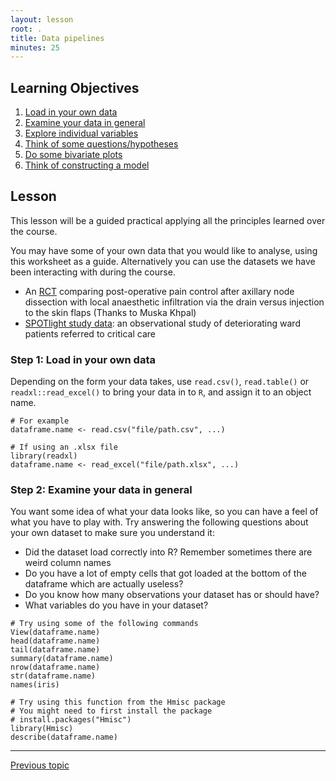 ```yaml
---
layout: lesson
root: .
title: Data pipelines
minutes: 25
---
```


<!-- rename file with the lesson name replacing template -->

## Learning Objectives 

1. [Load in your own data](#load)
2. [Examine your data in general](#examine)
3. [Explore individual variables](#exploration)
4. [Think of some questions/hypotheses](#hypotheses)
5. [Do some bivariate plots](#bivariate)
6. [Think of constructing a model](#model)

<!-- * Data Analysis Practical Worksheet - (v1) Danny

- [ ] Decide on the structure for analysis
- [ ] Create a example analysis for the Outreach dataset

 -->

## Lesson 

This lesson will be a guided practical applying all the principles learned over the course.

You may have some of your own data that you would like to analyse, using this worksheet as a guide. Alternatively you can use the datasets we have been interacting with during the course.

- An [RCT]({{page.dataurl_2%}}) comparing post-operative pain control after axillary node dissection with local anaesthetic infiltration via the drain versus injection to the skin flaps (Thanks to Muska Khpal)
- [SPOTlight study data]({{page.dataurl_1 %}}): an observational study of deteriorating ward patients referred to critical care

<a name="load"></a>

### Step 1: Load in your own data

Depending on the form your data takes, use `read.csv()`, `read.table()` or `readxl::read_excel()` to bring your data in to `R`, and assign it to an object name.

```
# For example
dataframe.name <- read.csv("file/path.csv", ...)

# If using an .xlsx file
library(readxl)
dataframe.name <- read_excel("file/path.xlsx", ...)
```

<a name="examine"></a>

### Step 2: Examine your data in general

You want some idea of what your data looks like, so you can have a feel of what you have to play with. Try answering the following questions about your own dataset to make sure you understand it:

- Did the dataset load correctly into R? Remember sometimes there are weird column names
- Do you have a lot of empty cells that got loaded at the bottom of the dataframe which are actually useless?
- Do you know how many observations your dataset has or should have?
- What variables do you have in your dataset?

```
# Try using some of the following commands
View(dataframe.name)
head(dataframe.name)
tail(dataframe.name)
summary(dataframe.name)
nrow(dataframe.name)
str(dataframe.name)
names(iris)

# Try using this function from the Hmisc package
# You might need to first install the package
# install.packages("Hmisc")
library(Hmisc)
describe(dataframe.name)
```


---

[Previous topic](06-lesson-06-dataviz.html)
